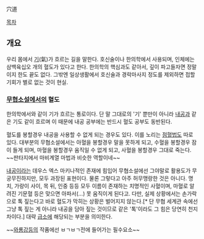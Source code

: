 穴道


[[목차]]

== 개요 ==

우리 몸에서 [[기]](氣)가 흐르는 길을 말한다. 호신술이나 한의학에서 사용되며, 인체에는 삼백육십오 개의 혈도가 있다고 한다. 한의학의 핵심과도 같아서, 깊이 파고들자면 정말이지 한도 끝도 없다. 그밖엔 일상생활에서 호신술과 경락마사지 정도를 제외하면 접할 기회가 별로 없는 것이 현실.

=== [[무협소설]]에서의 혈도 ===
한의학에서와 같이 기가 흐르는 통로이다. 단 말 그대로의 '기' 뿐만이 아니라 [[내공]]과 같은 기도 같이 흐르며 이 때문에 내공 공부에는 반드시 혈도 공부도 동반된다.

혈도를 봉할경우 내공을 사용할 수 없게 되는 경우도 있다. 이를 노리는 [[점혈]]법도 따로 있다. 대부분의 무협소설에서는 아혈을 봉할경우 말을 못하게 되고, 수혈을 봉할경우 잠이 들게 되며, 마혈을 봉할경우 움직일 수 없게 되고, 사혈을 봉할경우 그대로 죽는다. ~~판타지에서 마비계열 마법과 비슷한 역할이네~~

[[내공]]이라는 데우스 엑스 마키나적인 존재에 힘입어 무협소설에선 그야말로 활용도가 무궁무진하지만, 모두 과장된 표현이다. 물론 그렇다고 아주 허무맹랑한 것은 아니다. 명치, 가랑이 사이, 목 뒤, 인중 등등 모두 이름이 존재하는 치명적인 사혈이며, 마혈로 알려진 기문혈 등은 맞으면 아파서(...) 못 움직이게 된다고. 다만, 실제 상황에서는 손가락으로 톡 짚는다고 바로 혈도가 막히는 상황은 벌어지지 않는다.[* 단 무협 세계관 속에선 그냥 톡 짚는 게 아니라 내공을 담아 짚는 것이므로 같은 '톡'이라도 그 힘은 당연히 천지 차이다.] 대략 [[급소]]에 해당되는 부분을 의미한다.

~~[[와룡강]]등의 작품에선 ㅂㄱㅂㄱ전에 들어가는 필수요소~~

